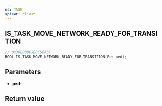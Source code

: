 ```yaml
---
ns: TASK
apiset: client
---
```

## IS_TASK_MOVE_NETWORK_READY_FOR_TRANSITION

```c
// 0x30ED88D5E0C56A37
BOOL IS_TASK_MOVE_NETWORK_READY_FOR_TRANSITION(Ped ped);
```


## Parameters
* **ped**:

## Return value